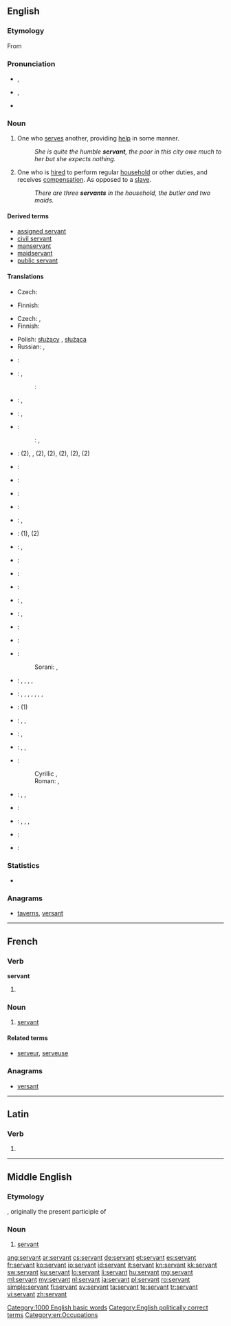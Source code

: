 ==English==
{{slim-wikipedia|dab=servant (disambiguation)|servant}}

===Etymology===
From {{etyl|fro}} {{term|servant|lang=fro}}

===Pronunciation===
* {{a|RP}} {{IPA|/ˈsɜːvənt/}}, {{SAMPA|/"s3:v@nt/}}
* {{a|GenAm}} {{IPA|/ˈsɝvənt/}}, {{SAMPA|/"s3`v@nt/}}
* {{audio|en-us-servant.ogg|Audio (US)}}

===Noun===
{{en-noun}}

# One who [[serve]]s another, providing [[help]] in some manner.
#: ''She is quite the humble '''servant''', the poor in this city owe much to her but she expects nothing.''
# One who is [[hired]] to perform regular [[household]] or other duties, and receives [[compensation]]. As opposed to a [[slave]].
#: ''There are three '''servants''' in the household, the butler and two maids.''

====Derived terms====
* [[assigned servant]]
* [[civil servant]]
* [[manservant]]
* [[maidservant]]
* [[public servant]]

====Translations====
{{trans-top|one who serves another, providing help in some manner}}
* Czech: {{t|cs|služebník|m}}
{{trans-mid}}
* Finnish: {{t-|fi|palvelija}}
{{trans-bottom}}

{{trans-top|one who is hired to perform regular household or other duties, and receives compensation}}
* Czech: {{t|cs|sluha|m}}, {{t|cs|služebný|m}}
* Finnish: {{t-|fi|palvelija}}
{{trans-mid}}
* Polish: [[służący]] {{m}}, [[służąca]] {{f}}
* Russian: {{t+|ru|слуга|m|tr=slugá|alt=слуга́}}, {{t|ru|служанка|f|tr=služánka|sc=Cyrl|alt=служа́нка}}
{{trans-bottom}}

{{checktrans-top}}
* {{ttbc|sq}}: {{t|sq|shërbëtor|m}}
* {{ttbc|ar}}: {{t|ar|خادم|m|tr=khaadim|sc=Arab}}, {{t|ar|خادمة|f|tr=khaadima|sc=Arab}}
*: {{ttbc|arz}}: {{tø|arz|خدام|m|tr=khadam|sc=Arab}}
* {{ttbc|hy}}: {{t-|hy|ծառա|tr=çaṙa}}, {{t-|hy|սպասավոր|tr=spasavor}}
* {{ttbc|ca}}: {{t-|ca|criat|m}}, {{t-|ca|criada|f}}
* {{ttbc|zho}}:
*: {{ttbc|zh}}: {{t|zh|僕人|sc=Hani}}, {{t|zh|仆人|tr=púrén|sc=Hani}}
* {{ttbc|nl}}: {{t|nl|hulp}} (2), {{t|nl|hulpje}}, (2), {{t|nl|huishoudhulp}} (2), {{t|nl|bediende}} (2), {{t|nl|knecht|m}} (2), {{t|nl|meid|f}} (2)
* {{ttbc|eo}}: {{t-|eo|servisto|xs=Esperanto}}
* {{ttbc|et}}: {{t-|et|teener}}
* {{ttbc|ee}}: {{t|ee|dɔla}}
* {{ttbc|fil}}: {{tø|fil|tagapaglingkod}}
* {{ttbc|fr}}: {{t+|fr|domestique}}, {{t|fr|serviteur|m}}
* {{ttbc|de}}: {{t|de|Helfer|m}} (1), {{t|de|Diener|m}} (2)
* {{ttbc|el}}: {{t|el|υπηρέτης|m|tr=ipirétis}}, {{t+|el|υπάλληλος|m|tr=ipálilos}}
* {{ttbc|ht}}: {{tø|ht|sèvitè}}
* {{ttbc|he}}: {{t+|he|עבד|tr=eved}}
* {{ttbc|hi}}: {{t|hi|नौकर|m|tr=naukar|sc=Deva}}
* {{ttbc|hu}}: {{t+|hu|szolga}}, {{t|hu|cseléd}}
* {{ttbc|it}}: {{t+|it|servo|m}}, {{t-|it|servitore|m|f}}
{{trans-mid}}
* {{ttbc|ja}}: {{t|ja|召使い|tr=めしつかい, meshitsukai|sc=Jpan}}
* {{ttbc|ko}}: {{t|ko|하인|tr=hain|sc=Kore}}
* {{ttbc|ku}}: {{t|ku|نۆکه‌ر|tr=noker|sc=ku-Arab}}
*: Sorani: {{t|ku|به‌رده‌ست|tr=berdest|sc=ku-Arab}}, {{t|ku|خزمه‌تکار|tr=xizmetkár|sc=ku-Arab}}
* {{ttbc|mk}}: {{t-|mk|слуга|m|tr=slúga}}, {{t|mk|слугинка|f|tr=slúginka}}, {{t|mk|измеќар|m|tr=ízmeḱar}}, {{t|mk|измеќарка|f|tr=ízmeḱarka}}, {{t|mk|момок|m|tr=mómok}}
* {{ttbc|mt}}: {{t|mt|qaddej|m}}, {{t|mt|qaddeja|f}}, {{t|mt|servjent|m}}, {{t|mt|servjenta|f}}, {{t|mt|seftur|m}}, {{t|mt|seftura|f}}, {{t|mt|rufjan|m}}, {{t|mt|rufjana|f}}
* {{ttbc|ang}}: {{t|ang|þegen|m|alt=þeġen}} (1)
* {{ttbc|pt}}: {{t|pt|servente|m|f}}, {{t|pt|criado|m}}, {{t|pt|serviçal|m|f}}
* {{ttbc|ro}}: {{t|ro|servitor|m}}, {{t|ro|slugă|m}}
* {{ttbc|gd}}: {{t|gd|òglach|m}}, {{t|gd|neach-coimhideachd|m}}, {{t-|gd|searbhanta|m|f|xs=Scottish Gaelic}}
* {{ttbc|sh}}:
*: Cyrillic {{t|sh|слуга|f|alt=слу́га}}, {{t|sh|служавка|f|alt=слу̀жа̄вка}}
*: Roman: {{t|sh|sluga|f|alt=slúga}}, {{t|sh|služavka|f|alt=slùžāvka}}
* {{ttbc|es}}: {{t-|es|sirviente|m|f}}, {{t+|es|criado|m}}, {{t+|es|criada|f}}
* {{ttbc|sw}}: {{t|sw|utumishi|xs=Swahili}}
* {{ttbc|sv}}: {{t|sv|betjänt}}, {{t+|sv|tjänare|c}}, {{t|sv|tjänstefolk|n}}, {{t|sv|hjon|n}}
* {{ttbc|te}}: {{t|te|సేవకుడు|tr=sEvakuDu}}
* {{ttbc|ur}}: {{t|ur|نوکر|m|tr=naukar|sc=ur-Arab}}
{{trans-bottom}}

===Statistics===
* {{rank|prove|engaged|America|993|servant|doctor|Michael|fee}}

===Anagrams===
* [[taverns#English|taverns]], [[versant#English|versant]]

[[Category:1000 English basic words]]
[[Category:English politically correct terms]]
[[Category:en:Occupations]]

----

==French==

===Verb===
'''servant'''

# {{present participle of|servir|lang=fr}}

===Noun===
{{fr-noun|m|f=servante}}

# [[#English|servant]]

====Related terms====
* [[serveur]], [[serveuse]]

===Anagrams===
* [[versant#French|versant]]

----

==Latin==

===Verb===
{{la-verb-form|servant}}

# {{conjugation of|servo|servō|3|p|pres|act|ind|lang=la}}

----

==Middle English==
<!--this Middle English entry was created using Template:new enm entry-->

===Etymology===
{{etyl|fro|enm}} {{term|servant|lang=fro}}, originally the present participle of {{term|servir|lang=fro}}

===Noun===
{{enm-noun}}

# [[#English|servant]]

[[ang:servant]]
[[ar:servant]]
[[cs:servant]]
[[de:servant]]
[[et:servant]]
[[es:servant]]
[[fr:servant]]
[[ko:servant]]
[[io:servant]]
[[id:servant]]
[[it:servant]]
[[kn:servant]]
[[kk:servant]]
[[sw:servant]]
[[ku:servant]]
[[lo:servant]]
[[li:servant]]
[[hu:servant]]
[[mg:servant]]
[[ml:servant]]
[[my:servant]]
[[nl:servant]]
[[ja:servant]]
[[pl:servant]]
[[ro:servant]]
[[simple:servant]]
[[fi:servant]]
[[sv:servant]]
[[ta:servant]]
[[te:servant]]
[[tr:servant]]
[[vi:servant]]
[[zh:servant]]